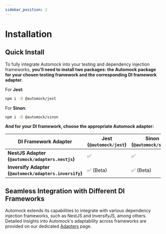 ```yaml
---
sidebar_position: 2
---
```


# Installation

## Quick Install

To fully integrate Automock into your testing and dependency injection  frameworks, **you'll need to install two
packages: the Automock package for your chosen testing framework and the corresponding DI framework adapter.**

For **Jest**:

```bash npm2yarn
npm i -D @automock/jest
```

For **Sinon**:

```bash npm2yarn
npm i -D @automock/sinon
```

**And for your DI framework, choose the appropriate Automock adapter:**

| **DI Framework Adapter**                               | **Jest (`@automock/jest`)** | **Sinon (`@automock/sinon`)** |
|--------------------------------------------------------|-----------------------------|-------------------------------|
| **NestJS Adapter (`@automock/adapters.nestjs`)**       | :white_check_mark:          | :white_check_mark:            |
| **Inversify Adapter (`@automock/adapters.inversify`)** | :white_check_mark: (Beta)   | :white_check_mark: (Beta)     |

## Seamless Integration with Different DI Frameworks

Automock extends its capabilities to integrate with various dependency injection  frameworks, such as NestJS and
InversifyJS, among others.
Detailed insights into Automock's adaptability across frameworks are provided on our
dedicated [Adapters](/docs/adapters/intro) page.
